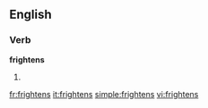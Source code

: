 ==English==
===Verb===
'''frightens'''
# {{third-person singular of|[[frighten]]}}

[[fr:frightens]]
[[it:frightens]]
[[simple:frightens]]
[[vi:frightens]]